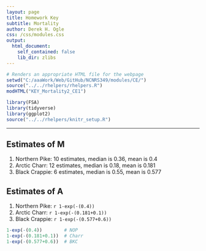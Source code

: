 ```yaml
---
layout: page
title: Homework Key
subtitle: Mortality
author: Derek H. Ogle
css: /css/modules.css
output:
  html_document:
    self_contained: false
    lib_dir: zlibs
---
```


```r
# Renders an appropriate HTML file for the webpage
setwd("C:/aaaWork/Web/GitHub/NCNRS349/modules/CE/")
source("../../rhelpers/rhelpers.R")
modHTML("KEY_Mortality2_CE1")
```

```r
library(FSA)
library(tidyverse)
library(ggplot2)
source("../../rhelpers/knitr_setup.R")
```

----

## Estimates of M
1. Northern Pike: 10 estimates, median is 0.36, mean is 0.4 
1. Arctic Charr: 12 estimates, median is 0.18, mean is 0.181
1. Black Crappie: 6 estimates, median is 0.55, mean is 0.577

## Estimates of A
1. Northern Pike: `r 1-exp(-(0.4))` 
1. Arctic Charr: `r 1-exp(-(0.181+0.1))`
1. Black Crappie: `r 1-exp(-(0.577+0.6))`

```r
1-exp(-(0.4))        # NOP
1-exp(-(0.181+0.1))  # Charr
1-exp(-(0.577+0.6))  # BKC
```

